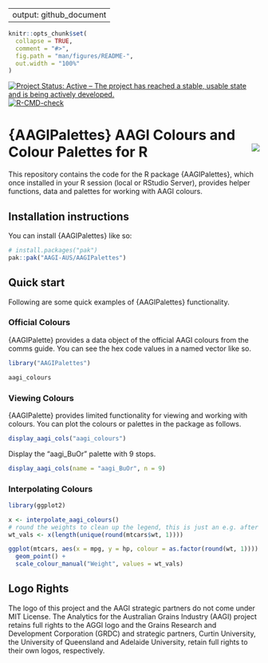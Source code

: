 
---
output: github_document
---

<!-- README.md is generated from README.Rmd. Please edit that file -->

```r
knitr::opts_chunk$set(
  collapse = TRUE,
  comment = "#>",
  fig.path = "man/figures/README-",
  out.width = "100%"
)
```

<!-- badges: start -->
[![Project Status: Active – The project has reached a stable, usable state and is being actively developed.](https://www.repostatus.org/badges/latest/active.svg)](https://www.repostatus.org/#active)
[![R-CMD-check](https://github.com/AAGI-AUS/AAGIPalettes/actions/workflows/R-CMD-check.yaml/badge.svg)](https://github.com/AAGI-AUS/AAGIPalettes/actions/workflows/R-CMD-check.yaml)
<!-- badges: end -->

# {AAGIPalettes} AAGI Colours and Colour Palettes for R <img align="right" src="man/figures/logo.png">

This repository contains the code for the R package {AAGIPalettes}, which once installed in your R session (local or RStudio Server), provides helper functions, data and palettes for working with AAGI colours.

## Installation instructions

You can install {AAGIPalettes} like so:

```r
# install.packages("pak")
pak::pak("AAGI-AUS/AAGIPalettes")
```

## Quick start

Following are some quick examples of {AAGIPalettes} functionality.

### Official Colours

{AAGIPalette} provides a data object of the official AAGI colours from the comms guide.
You can see the hex code values in a named vector like so.

```r
library("AAGIPalettes")

aagi_colours
```

### Viewing Colours

{AAGIPalette} provides limited functionality for viewing and working with colours.
You can plot the colours or palettes in the package as follows.

```r
display_aagi_cols("aagi_colours")
```

Display the "aagi_BuOr" palette with 9 stops.

```r
display_aagi_cols(name = "aagi_BuOr", n = 9)
```

### Interpolating Colours

```r
library(ggplot2)

x <- interpolate_aagi_colours()
# round the weights to clean up the legend, this is just an e.g. after all...
wt_vals <- x(length(unique(round(mtcars$wt, 1))))

ggplot(mtcars, aes(x = mpg, y = hp, colour = as.factor(round(wt, 1)))) +
  geom_point() +
  scale_colour_manual("Weight", values = wt_vals)
```

## Logo Rights

The logo of this project and the AAGI strategic partners do not come under MIT License.
The Analytics for the Australian Grains Industry (AAGI) project retains full rights to the AGGI logo and the Grains Research and Development Corporation (GRDC) and strategic partners, Curtin University, the University of Queensland and Adelaide University, retain full rights to their own logos, respectively.
